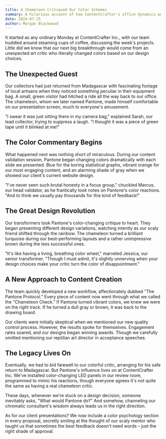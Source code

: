 ```yaml
---
title: A Chameleon Critiqued Our Color Schemes
summary: A hilarious account of how ContentCrafter's office dynamics were turned upside down when a chameleon wandered into their design studio and started changing colors in apparent response to their content presentations, leading to an unexpected breakthrough in their visual branding strategy.
date: 2024-07-15
author: Morgan Blackwood
---
```


It started as any ordinary Monday at ContentCrafter Inc., with our team huddled around steaming cups of coffee, discussing the week's projects. Little did we know that our next big breakthrough would come from an unexpected art critic who literally changed colors based on our design choices.

## The Unexpected Guest

Our collectors had just returned from Madagascar with fascinating footage of local artisans when they noticed something peculiar in their equipment bag. A small, green visitor had hitched a ride all the way back to our office. The chameleon, whom we later named Pantone, made himself comfortable on our presentation screen, much to everyone's amusement.

"I swear it was just sitting there in my camera bag," explained Sarah, our lead collector, trying to suppress a laugh. "I thought it was a piece of green tape until it blinked at me!"

## The Color Commentary Begins

What happened next was nothing short of miraculous. During our content validation session, Pantone began changing colors dramatically with each slide we presented. Blue for the boring statistical graphs, vibrant orange for our most engaging content, and an alarming shade of gray when we showed our client's current website design.

"I've never seen such brutal honesty in a focus group," chuckled Marcus, our head validator, as he frantically took notes on Pantone's color reactions. "And to think we usually pay thousands for this kind of feedback!"

## The Great Design Revolution

Our transformers took Pantone's color-changing critique to heart. They began presenting different design variations, watching intently as our scaly friend shifted through the rainbow. The chameleon turned a brilliant turquoise during our best-performing layouts and a rather unimpressive brown during the less successful ones.

"It's like having a living, breathing color wheel," marveled Jessica, our senior transformer. "Though I must admit, it's slightly unnerving when your design choices make your critic turn the color of disappointment."

## A New Approach to Content Creation

The team quickly developed a new workflow, affectionately dubbed "The Pantone Protocol." Every piece of content now went through what we called the "Chameleon Check." If Pantone turned vibrant colors, we knew we were on the right track. If he turned a dull gray or brown, it was back to the drawing board.

Our clients were initially skeptical when we mentioned our new quality control process. However, the results spoke for themselves. Engagement rates soared, and our designs began winning awards. Though we carefully omitted mentioning our reptilian art director in acceptance speeches.

## The Legacy Lives On

Eventually, we had to bid farewell to our colorful critic, arranging for his safe return to Madagascar. But Pantone's influence lives on at ContentCrafter Inc. We've installed color-changing LED panels in our review room, programmed to mimic his reactions, though everyone agrees it's not quite the same as having a real chameleon critic.

These days, whenever we're stuck on a design decision, someone inevitably asks, "What would Pantone do?" And somehow, channeling our chromatic consultant's wisdom always leads us in the right direction.

As for our client presentations? We now include a color psychology section in every proposal, secretly smiling at the thought of our scaly mentor who taught us that sometimes the best feedback doesn't need words – just the right shade of approval.
```

